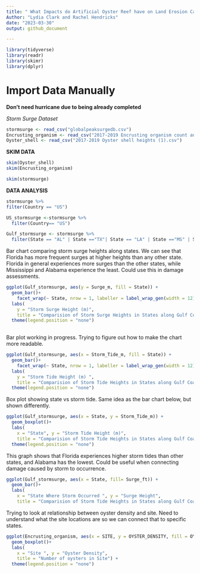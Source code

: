 ```yaml
---
title: " What Impacts do Artificial Oyster Reef have on Land Erosion Caused by Storm Surges in the Gulf Coast? " 
Author: "Lydia Clark and Rachel Hendricks"
date: "2023-03-30"
output: github_document

---
```

```r
library(tidyverse)
library(readr)
library(skimr)
library(dplyr)

```

# Import Data Manually 

**Don't need hurricane due to being already completed**

*Storm Surge Dataset* 
```r
stormsurge <- read_csv("globalpeaksurgedb.csv")
Encrusting_organism <- read_csv("2017-2019 Encrusting organism count and density (1).csv")
Oyster_shell <- read_csv("2017-2019 Oyster shell heights (1).csv")
```



**SKIM DATA**

```r
skim(Oyster_shell)
skim(Encrusting_organism)
```

```r
skim(stormsurge)
```


**DATA ANALYSIS**

```r
stormsurge %>%
filter(Country == "US")
```

```r
US_stormsurge <-stormsurge %>%
  filter(Country== "US")

Gulf_stormsurge <- stormsurge %>%
  filter(State == "AL" | State =="TX"| State == "LA" | State =="MS" | State == "FL")
```

Bar chart comparing storm surge heights along states. We can see that Florida has more frequent surges at higher heights than any other state. Florida in general experiences more surges than the other states, while Mississippi and Alabama experience the least. Could use this in damage assessments. 

```r
ggplot(Gulf_stormsurge, aes(y = Surge_m, fill = State)) +
  geom_bar()+
    facet_wrap(~ State, nrow = 1, labeller = label_wrap_gen(width = 12)) +
  labs(
    y = "Storm Surge Height (m)",
    title = "Comparision of Storm Surge Heights in States along Gulf Coast") + 
  theme(legend.position = "none") 
 
```
 
Bar plot working in progress. Trying to figure out how to make the chart more readable. 

```r
ggplot(Gulf_stormsurge, aes(x = Storm_Tide_m, fill = State)) +
  geom_bar()+
    facet_wrap(~ State, nrow = 1, labeller = label_wrap_gen(width = 12)) +
  labs(
    y = "Storm Tide Height (m) ",
    title = "Comparision of Storm Tide Heights in States along Gulf Coast") + 
  theme(legend.position = "none") 
```

Box plot showing state vs storm tide. Same idea as the bar chart below, but shown differently. 
```r
ggplot(Gulf_stormsurge, aes(x = State, y = Storm_Tide_m)) +
  geom_boxplot()+
  labs(
    x = "State", y = "Storm Tide Height (m)", 
    title = "Comparision of Storm Tide Heights in States along Gulf Coast") + 
  theme(legend.position = "none") 
```


This graph shows that Florida experiences higher storm tides than other states, and Alabama has the lowest. Could be useful when connecting damage caused by storm to occurrence. 

```r
ggplot(Gulf_stormsurge, aes(x = State, fill= Surge_ft)) +
  geom_bar()+
  labs(
    x = "State Where Storm Occurred ", y = "Surge Height", 
    title = "Comparision of Storm Tide Heights in States along Gulf Coast") 
```

Trying to look at relationship between oyster density and site. Need to understand what the site locations are so we can connect that to specific states. 

```r
ggplot(Encrusting_organism, aes(x = SITE, y = OYSTER_DENSITY, fill = OYSTER_COUNT)) +
  geom_boxplot()+
  labs(
    x = "Site ", y = "Oyster Density", 
    title = "Number of oysters in Site") +
  theme(legend.position = "none") 
```




